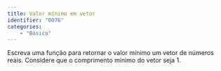 ```yaml
---
title: Valor mínimo em vetor
identifier: "0076"
categories:
    - "Básico"
---
```

::: {#exr-0076}
Escreva uma função para retornar o valor mínimo um vetor de números reais. Considere que o comprimento mínimo do vetor seja 1.

<!-- @sol-0076 -->
:::